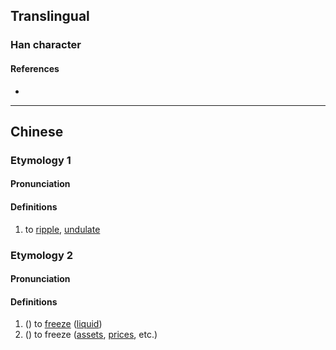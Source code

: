 {{character info}}
==Translingual==

===Han character===
{{Han char|rn=85|rad=水|as=16|sn=19|four=31186|canj=EHUC,XEHUC|ids=⿰氵頽}}

====References====
* {{Han ref|kx=0660.210|dkj=18673|dj=1070.150|hdz=31784.050|uh=7029|ud=28713|bh=F264|bd=62052}}

----

==Chinese==
{{zh-forms}}

===Etymology 1===
====Pronunciation====
{{zh-pron
|m=duì
|c=deoi6
|mc=y
|oc=y
|ma=
|cat=v
}}

====Definitions====
{{zh-hanzi}}

# to [[ripple]], [[undulate]]

===Etymology 2===
====Pronunciation====
{{zh-pron
|m=duì
|c=
|ma=
|cat=v
}}

====Definitions====
{{zh-hanzi}}

# ({{zh-only|澹瀩}}) to [[freeze]] ([[liquid]])
# ({{zh-only|溏瀩}}) {{lb|zh|figurative}} to freeze ([[asset]]s, [[price]]s, etc.)